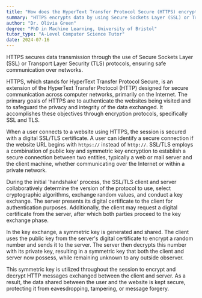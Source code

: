 ```yaml
---
title: "How does the HyperText Transfer Protocol Secure (HTTPS) encrypt data?"
summary: "HTTPS encrypts data by using Secure Sockets Layer (SSL) or Transport Layer Security (TLS) protocols to provide secure communication."
author: "Dr. Olivia Green"
degree: "PhD in Machine Learning, University of Bristol"
tutor_type: "A-Level Computer Science Tutor"
date: 2024-07-16
---
```


HTTPS secures data transmission through the use of Secure Sockets Layer (SSL) or Transport Layer Security (TLS) protocols, ensuring safe communication over networks.

HTTPS, which stands for HyperText Transfer Protocol Secure, is an extension of the HyperText Transfer Protocol (HTTP) designed for secure communication across computer networks, primarily on the Internet. The primary goals of HTTPS are to authenticate the websites being visited and to safeguard the privacy and integrity of the data exchanged. It accomplishes these objectives through encryption protocols, specifically SSL and TLS.

When a user connects to a website using HTTPS, the session is secured with a digital SSL/TLS certificate. A user can identify a secure connection if the website URL begins with `https://` instead of `http://`. SSL/TLS employs a combination of public key and symmetric key encryption to establish a secure connection between two entities, typically a web or mail server and the client machine, whether communicating over the Internet or within a private network.

During the initial 'handshake' process, the SSL/TLS client and server collaboratively determine the version of the protocol to use, select cryptographic algorithms, exchange random values, and conduct a key exchange. The server presents its digital certificate to the client for authentication purposes. Additionally, the client may request a digital certificate from the server, after which both parties proceed to the key exchange phase.

In the key exchange, a symmetric key is generated and shared. The client uses the public key from the server's digital certificate to encrypt a random number and sends it to the server. The server then decrypts this number with its private key, resulting in a symmetric key that both the client and server now possess, while remaining unknown to any outside observer.

This symmetric key is utilized throughout the session to encrypt and decrypt HTTP messages exchanged between the client and server. As a result, the data shared between the user and the website is kept secure, protecting it from eavesdropping, tampering, or message forgery.
    